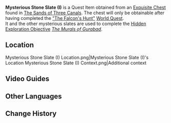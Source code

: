 {{Item Infobox
|id           = 120107
|image        = Item Mysterious Stone Slate (I).png
|type         = Quest Items
|group        = Mysterious Stone Slates
|description  = An ancient stone slate carved with inscriptions. Its texture is solid while its design is fascinating to behold.
|source1      = [[The Sands of Three Canals]]
}}
{{Main|Mysterious Stone Slate|The Murals of Gurabad}}
'''Mysterious Stone Slate (I)''' is a Quest Item obtained from an [[Chest|Exquisite Chest]] found in [[The Sands of Three Canals]]. The chest will only be obtainable after having completed the [["The Falcon's Hunt"]] [[World Quest]].<br />
It and the other mysterious slates are used to complete the [[Hidden Exploration Objective]] ''[[The Murals of Gurabad]]''.

==Location==
<gallery>
Mysterious Stone Slate (I) Location.png|Mysterious Stone Slate (I)'s Location
Mysterious Stone Slate (I) Context.png|Additional context
</gallery>

==Video Guides==
{{EVT
|video1   = https://youtu.be/ITiRpX4q980
|caption1 = Location Guide
}}

==Other Languages==
{{Other Languages
|en      = Mysterious Stone Slate (I)
|zhs     = 神秘的石板・一
|zhs_rm  = Shénmì de Shíbǎn - Yī
|zht     = 神秘的石板・一
|zht_rm  = Shénmì de Shíbǎn - Yī
|zh_tl   = 
|ja      = 神秘的な石板・一
|ja_rm   = Shinpiteki-na Sekiban - Ichi
|ja_tl   = Mysterious Stone Slate - One
|ko      = 신비로운 석판・첫 번째
|ko_tl   = Mysterious Slate - First
|es      = Losa de piedra misteriosa (I)
|es_tl   = Mysterious Stone Slab (I)
|fr      = Stèle mystérieuse (1)
|fr_tl   = Mysterious Stele (1)
|ru      = Таинственная каменная табличка I
|ru_tl   = Mysterious Stone Tablet I
|th      = แผ่นหินลึกลับ I
|th_rm   = 
|th_tl   = 
|vi      = Phiến Đá Thần Bí I
|vi_tl   = 
|de      = Geheimnisvolle Steinplatte I
|de_tl   = Mysterious Stone Slab I
|id      = Tablet Batu Misterius (I)
|id_tl   = Mysterious Stone Tablet (I)
|pt      = Tabuleta de Pedra Misteriosa &mdash; I
|pt_tl   = 
|tr      = Gizemli Taş Levha (I)
|tr_tl   = 
|it      = Tavoletta di pietra misteriosa (I)
|it_tl   = Mysterious Stone Tablet (I)
}}

==Change History==
{{Change History|3.4}}